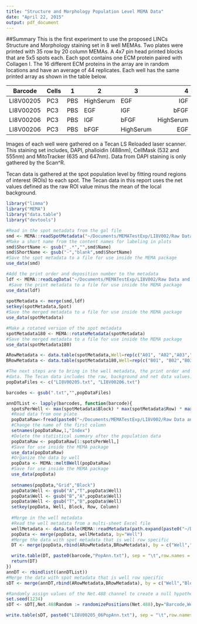 ```yaml
---
title: "Structure and Morphology Population Level MEMA Data"
date: "April 22, 2015"
output: pdf_document
---
```

##Summary
This is the first experiment to use the proposed LINCs Structure and Morphology staining set in 8 well MEMAs.  Two plates were printed with  35 row by 20 column MEMAs. A 4x7 pin head printed blocks that are 5x5 spots each. Each spot contains one ECM protein paired with Collagen I. The 16 different ECM proteins in the array are in random locations and have an average of 44 replicates.  Each well has the same printed array as shown in the table below.


Barcode|Cells| 1| 2| 3| 4
-----|-----|-----|-----|-----|-----:
LI8V00205|PC3|PBS|HighSerum|EGF|IGF|
LI8V00205|PC3|PBS|EGF|IGF|bFGF
LI8V00206|PC3|PBS|IGF|bFGF|HighSerum
LI8V00206|PC3|PBS|bFGF|HighSerum|EGF


Images of each well were gathered on a Tecan LS Reloaded laser scanner. This staining set includes, DAPI, phalloidin (488nm), CellMask (532 and 555nm) and MitoTracker (635 and 647nm). Data from DAPI staining is only gathered by the Scan^R. 

Tecan data is gathered at the spot population level by fitting round regions of interest (ROIs) to each spot. The Tecan data in this report uses the net values defined as the raw ROI value minus the mean of the local background.


```r
library("limma")
library("MEMA")
library("data.table")
library("devtools")

```

```r

#Read in the spot metadata from the gal file
smd <- MEMA::readSpotMetadata("~/Documents/MEMATestExp/LI8V002/Raw Data and Metadata/20150403_LI8V002_16ECM_28pin.gal")
#Make a short name from the content names for labeling in plots
smd$ShortName <- gsub("_.*","",smd$Name)
smd$ShortName <- gsub("-","blank",smd$ShortName)
#Save the spot metadata to a file for use inside the MEMA package
use_data(smd)

#Add the print order and deposition number to the metadata
ldf <- MEMA::readLogData("~/Documents/MEMATestExp/LI8V002/Raw Data and Metadata/20150403-100218.xml")
 #Save the print metadata to a file for use inside the MEMA package
use_data(ldf)
  
spotMetadata <- merge(smd,ldf)
setkey(spotMetadata,Spot)
#Save the merged metadata to a file for use inside the MEMA package
use_data(spotMetadata)  

#Make a rotated version of the spot metadata
spotMetadata180 <- MEMA::rotateMetadata(spotMetadata)
#Save the merged metadata to a file for use inside the MEMA package
use_data(spotMetadata180) 

ARowMetadata <- data.table(spotMetadata,Well=rep(c("A01", "A02","A03","A04"),each=nrow(spotMetadata)))
BRowMetadata <- data.table(spotMetadata180,Well=rep(c("B01", "B02","B03","B04"),each=nrow(spotMetadata180)))

```


```r
#The next steps are to bring in the well metadata, the print order and the Tecan intensity  
#data. The Tecan data includes the raw, background and net data values.
popDataFiles <- c("LI8V00205.txt", "LI8V00206.txt")

barcodes <- gsub(".txt","",popDataFiles)

annDTList <- lapply(barcodes, function(barcode){
  spotsPerWell <- max(spotMetadata$Block) * max(spotMetadata$Row) * max(spotMetadata$Column)
  #Read data from one plate
  popDataRaw<-fread(paste0("~/Documents/MEMATestExp/LI8V002/Raw Data and Metadata/",barcode,".txt"),stringsAsFactors=FALSE)
  #Change the name of the first column
  setnames(popDataRaw,1,"Index")
  #Delete the statistical summary after the population data
  popDataRaw <- popDataRaw[1:spotsPerWell,]
  #Save for use inside the MEMA package
  use_data(popDataRaw) 
  #Organize the data by well
  popData <- MEMA::melt8Well(popDataRaw)
  #Save for use inside the MEMA package
  use_data(popData)
  
  setnames(popData,"Grid","Block")
  popData$Well <- gsub("A","T",popData$Well)
  popData$Well <- gsub("B","A",popData$Well)
  popData$Well <- gsub("T","B",popData$Well)
  setkey(popData, Well, Block, Row, Column)
  
  #Merge in the well metadata
  #Read the well metadata from a multi-sheet Excel file
  wellMetadata <- data.table(MEMA::readMetadata(path.expand(paste0("~/Documents/MEMATestExp/LI8V002/Raw Data and Metadata/",barcode,".xlsx"))), key="Well")  
  popData <- merge(popData, wellMetadata, by="Well")
  #Merge the data with spot metadata that is well row specific
  DT <- merge(popData,rbind(ARowMetadata,BRowMetadata), by = c("Well","Block","Row","Column"), all=TRUE)

  write.table(DT, paste0(barcode,"PopAnn.txt"), sep = "\t",row.names = FALSE, quote=FALSE)
  return(DT)
})
annDT <- rbindlist((annDTList))
#Merge the data with spot metadata that is well row specific
sDT <- merge(annDT,rbind(ARowMetadata,BRowMetadata), by = c("Well","Block","Row","Column"), all=TRUE)

#Randomly assign values of the Net.488 channel to create a null hypothesis result
set.seed(1234)
sDT <- sDT[,Net.488Random := randomizePositions(Net.488),by="Barcode,Well"]

write.table(sDT, paste0("LI8V00205_06PopAnn.txt"), sep = "\t",row.names = FALSE, quote=FALSE)

```
